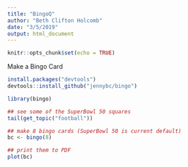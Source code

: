 ```yaml
---
title: "BingoQ"
author: "Beth Clifton Holcomb"
date: "3/5/2019"
output: html_document
---
```


```r
knitr::opts_chunk$set(echo = TRUE)
```

Make a Bingo Card

```r
install.packages("devtools")
devtools::install_github("jennybc/bingo")
```

```r
library(bingo)

## see some of the SuperBowl 50 squares
tail(get_topic("football"))

## make 8 bingo cards (SuperBowl 50 is current default)
bc <- bingo(8)

## print them to PDF
plot(bc)
```

